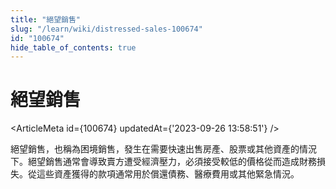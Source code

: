 ```yaml
---
title: "絕望銷售"
slug: "/learn/wiki/distressed-sales-100674"
id: "100674"
hide_table_of_contents: true
---
```



# 絕望銷售

<ArticleMeta id={100674} updatedAt={'2023-09-26 13:58:51'} />
<div className='border-solid border-b border-t-0 my-4 border-[var(--ifm-color-gray-300)]' />

絕望銷售，也稱為困境銷售，發生在需要快速出售房產、股票或其他資產的情況下。絕望銷售通常會導致賣方遭受經濟壓力，必須接受較低的價格從而造成財務損失。從這些資產獲得的款項通常用於償還債務、醫療費用或其他緊急情況。
